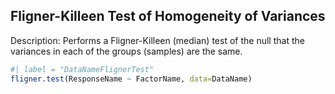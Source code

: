 
## Fligner-Killeen Test of Homogeneity of Variances

Description: Performs a Fligner-Killeen (median) test of the null that the variances in each of the groups (samples) are the same.

```r
#| label = "DataNameFlignerTest"
fligner.test(ResponseName ~ FactorName, data=DataName)
```

